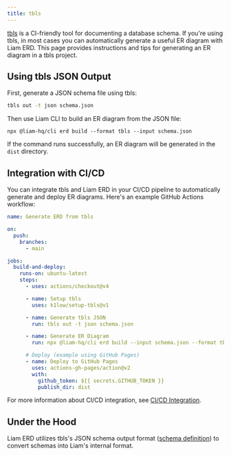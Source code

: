 ---
title: tbls
---


[tbls](https://github.com/k1LoW/tbls) is a CI-friendly tool for documenting a database schema.
If you're using tbls, in most cases you can automatically generate a useful ER diagram with Liam ERD. This page provides instructions and tips for generating an ER diagram in a tbls project.

## Using tbls JSON Output

First, generate a JSON schema file using tbls:

```bash
tbls out -t json schema.json
```

Then use Liam CLI to build an ER diagram from the JSON file:

```package-install
npx @liam-hq/cli erd build --format tbls --input schema.json
```

If the command runs successfully, an ER diagram will be generated in the `dist` directory.

## Integration with CI/CD

You can integrate tbls and Liam ERD in your CI/CD pipeline to automatically generate and deploy ER diagrams. Here's an example GitHub Actions workflow:

```yaml
name: Generate ERD from tbls

on:
  push:
    branches:
      - main

jobs:
  build-and-deploy:
    runs-on: ubuntu-latest
    steps:
      - uses: actions/checkout@v4

      - name: Setup tbls
        uses: k1low/setup-tbls@v1

      - name: Generate tbls JSON
        run: tbls out -t json schema.json

      - name: Generate ER Diagram
        run: npx @liam-hq/cli erd build --input schema.json --format tbls

      # Deploy (example using GitHub Pages)
      - name: Deploy to GitHub Pages
        uses: actions-gh-pages/action@v2
        with:
          github_token: ${{ secrets.GITHUB_TOKEN }}
          publish_dir: dist
```

For more information about CI/CD integration, see [CI/CD Integration](/docs/cli/ci-cd).

## Under the Hood

Liam ERD utilizes tbls's JSON schema output format ([schema definition](https://github.com/k1LoW/tbls/blob/main/spec/tbls.schema.json_schema.json)) to convert schemas into Liam's internal format.
